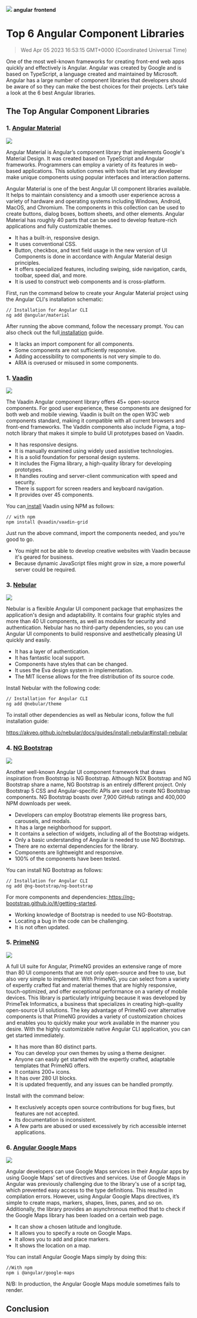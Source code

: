 ![](https://uploads-ssl.webflow.com/6143afec68f555387049efb3/63dd6fe69dd58dbed1a9a876_angularlibraries_3a91a141efb22b66c0cf873afd596189_2000.jpeg)
**angular** **frontend**
# Top 6 Angular Component Libraries
> Wed Apr 05 2023 16:53:15 GMT+0000 (Coordinated Universal Time)

One of the most well-known frameworks for creating front-end web apps quickly and effectively is Angular. Angular was created by Google and is based on TypeScript, a language created and maintained by Microsoft. Angular has a large number of component libraries that developers should be aware of so they can make the best choices for their projects. Let’s take a look at the 6 best Angular libraries.

## The Top Angular Component Libraries

### 1. <a href="https://material.angular.io/" target="_blank" rel="noopener noreferrer">Angular Material</a>

![](https://uploads-ssl.webflow.com/6143afec68f555387049efb3/6390c3143c20ed505df9be60_image3_0df01454fe1a6ed30539c05fdcc4a26f_800.png)

Angular Material is Angular’s component library that implements Google's Material Design. It was created based on TypeScript and Angular frameworks. Programmers can employ a variety of its features in web-based applications. This solution comes with tools that let any developer make unique components using popular interfaces and interaction patterns.

Angular Material is one of the best Angular UI component libraries available. It helps to maintain consistency and a smooth user experience across a variety of hardware and operating systems including Windows, Android, MacOS, and Chromium. The components in this collection can be used to create buttons, dialog boxes, bottom sheets, and other elements. Angular Material has roughly 40 parts that can be used to develop feature-rich applications and fully customizable themes.
- It has a built-in, responsive design.
- It uses conventional CSS.
- Button, checkbox, and text field usage in the new version of UI Components is done in accordance with Angular Material design principles.
- It offers specialized features, including swiping, side navigation, cards, toolbar, speed dial, and more.
- It is used to construct web components and is cross-platform.

First, run the command below to create your Angular Material project using the Angular CLI's installation schematic:
```
// Installation for Angular CLI
ng add @angular/material
```
After running the above command, follow the necessary prompt. You can also check out the full<a href="https://material.angular.io/guide/getting-started" target="_blank" rel="noopener noreferrer"> installation</a> guide.
- It lacks an import component for all components.
- Some components are not sufficiently responsive.
- Adding accessibility to components is not very simple to do.
- ARIA is overused or misused in some components.

### 1. <a href="https://vaadin.com/docs/latest/components" target="_blank" rel="noopener noreferrer">Vaadin</a>

![](https://uploads-ssl.webflow.com/6143afec68f555387049efb3/6390c3143c20ed3bfbf9be66_image6_71cc4253a9309c01044ba488b3895b8f_800.png)

The Vaadin Angular component library offers 45+ open-source components. For good user experience, these components are designed for both web and mobile viewing. Vaadin is built on the open W3C web components standard, making it compatible with all current browsers and front-end frameworks. The Vaddin components also include Figma, a top-notch library that makes it simple to build UI prototypes based on Vaadin.
- It has responsive designs.
- It is manually examined using widely used assistive technologies.
- It is a solid foundation for personal design systems.
- It includes the Figma library, a high-quality library for developing prototypes.
- It handles routing and server-client communication with speed and security.
- There is support for screen readers and keyboard navigation.
- It provides over 45 components.

You can<a href="https://github.com/vaadin/web-components" target="_blank" rel="noopener noreferrer"> install</a> Vaadin using NPM as follows:
```
// with npm
npm install @vaadin/vaadin-grid
```
Just run the above command, import the components needed, and you’re good to go.
- You might not be able to develop creative websites with Vaadin because it's geared for business.
- Because dynamic JavaScript files might grow in size, a more powerful server could be required.

### 3. <a href="https://akveo.github.io/nebular/" target="_blank" rel="noopener noreferrer">Nebular</a>

![](https://uploads-ssl.webflow.com/6143afec68f555387049efb3/6390c3143c20ed9626f9be63_image5_4d5a5f4bbe666e21c12954ea931d904b_800.png)

Nebular is a flexible Angular UI component package that emphasizes the application's design and adaptability. It contains four graphic styles and more than 40 UI components, as well as modules for security and authentication. Nebular has no third-party dependencies, so you can use Angular UI components to build responsive and aesthetically pleasing UI quickly and easily.
- It has a layer of authentication.
- It has fantastic local support.
- Components have styles that can be changed.
- It uses the Eva design system in implementation.
- The MIT license allows for the free distribution of its source code.

Install Nebular with the following code:
```
// Installation for Angular CLI
ng add @nebular/theme
```
To install other dependencies as well as Nebular icons, follow the full installation guide:

<a href="https://akveo.github.io/nebular/docs/guides/install-nebular#install-nebular" target="_blank" rel="noopener noreferrer">https://akveo.github.io/nebular/docs/guides/install-nebular#install-nebular</a>

### 4. <a href="https://ng-bootstrap.github.io/#/home" target="_blank" rel="noopener noreferrer">NG Bootstrap</a>
![](https://uploads-ssl.webflow.com/6143afec68f555387049efb3/6390c3143c20ed5b5ef9be65_image1_562dbf2f68c6fd2b1d8df06cceab85d9_800.png)

Another well-known Angular UI component framework that draws inspiration from Bootstrap is NG Bootstrap. Although NGX Bootstrap and NG Bootstrap share a name, NG Bootstrap is an entirely different project. Only Bootstrap 5 CSS and Angular-specific APIs are used to create NG Bootstrap components.
NG Bootstrap boasts over 7,900 GitHub ratings and 400,000 NPM downloads per week.
- Developers can employ Bootstrap elements like progress bars, carousels, and modals.
- It has a large neighborhood for support.
- It contains a selection of widgets, including all of the Bootstrap widgets.
- Only a basic understanding of Angular is needed to use NG Bootstrap.
- There are no external dependencies for the library.
- Components are lightweight and responsive.
- 100% of the components have been tested.

You can install NG Bootstrap as follows:
```
// Installation for Angular CLI
ng add @ng-bootstrap/ng-bootstrap
```
For more components and dependencies:<a href="https://ng-bootstrap.github.io/#/getting-started" target="_blank" rel="noopener noreferrer"> https://ng-bootstrap.github.io/#/getting-started</a>.
- Working knowledge of Bootstrap is needed to use NG-Bootstrap.
- Locating a bug in the code can be challenging.
- It is not often updated.

### 5. <a href="https://www.primefaces.org/primeng/" target="_blank" rel="noopener noreferrer">PrimeNG</a>

![](https://uploads-ssl.webflow.com/6143afec68f555387049efb3/6390c3143c20ed8678f9be62_image4_bd09f7f9e6ec1c0b1a29c981c8be34cc_800.png)

A full UI suite for Angular, PrimeNG provides an extensive range of more than 80 UI components that are not only open-source and free to use, but also very simple to implement. With PrimeNG, you can select from a variety of expertly crafted flat and material themes that are highly responsive, touch-optimized, and offer exceptional performance on a variety of mobile devices. This library is particularly intriguing because it was developed by PrimeTek Informatics, a business that specializes in creating high-quality open-source UI solutions.
The key advantage of PrimeNG over alternative components is that PrimeNG provides a variety of customization choices and enables you to quickly make your work available in the manner you desire. With the highly customizable native Angular CLI application, you can get started immediately.
- It has more than 80 distinct parts.
- You can develop your own themes by using a theme designer.
- Anyone can easily get started with the expertly crafted, adaptable templates that PrimeNG offers.
- It contains 200+ icons.
- It has over 280 UI blocks.
- It is updated frequently, and any issues can be handled promptly.

Install with the command below:
- It exclusively accepts open source contributions for bug fixes, but features are not accepted.
- Its documentation is inconsistent.
- A few parts are abused or used excessively by rich accessible internet applications.

### 6. <a href="https://angular-ui.github.io/angular-google-maps/#!/" target="_blank" rel="noopener noreferrer">Angular Google Maps</a>

![](https://uploads-ssl.webflow.com/6143afec68f555387049efb3/6390c3143c20ed6b9ff9be67_image2_ca821f0df91f0ebf5125703c247b1ef5_800.png)

Angular developers can use Google Maps services in their Angular apps by using Google Maps’ set of directives and services. Use of Google Maps in Angular was previously challenging due to the library's use of a script tag, which prevented easy access to the type definitions. This resulted in compilation errors. However, using Angular Google Maps directives, it’s simple to create maps, markers, shapes, lines, panes, and so on. Additionally, the library provides an asynchronous method that to check if the Google Maps library has been loaded on a certain web page.
- It can show a chosen latitude and longitude.
- It allows you to specify a route on Google Maps.
- It allows you to add and place markers.
- It shows the location on a map.

You can install Angular Google Maps simply by doing this:
```
//With npm
npm i @angular/google-maps
```
N/B: In production, the Angular Google Maps module sometimes fails to render.


## Conclusion
